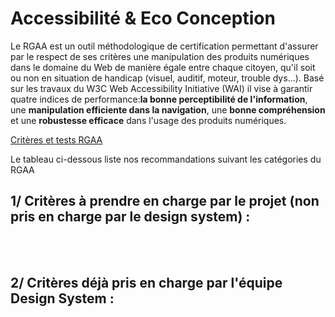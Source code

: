 
<Meta of={AccessStories} />

Accessibilité & Eco Conception
=============


Le RGAA est un outil méthodologique de certification permettant d'assurer par le respect de ses critères une manipulation des produits numériques dans le domaine du Web de manière égale entre chaque citoyen, qu'il soit ou non en situation de handicap (visuel, auditif, moteur, trouble dys...). Basé sur les travaux du W3C Web Accessibility Initiative (WAI) il vise à garantir quatre indices de performance:**la bonne perceptibilité de l'information**, une **manipulation efficiente dans la navigation**, une **bonne compréhension** et une **robustesse efficace** dans l'usage des produits numériques.

[Critères et tests RGAA](https://www.numerique.gouv.fr/publications/rgaa-accessibilite/#contenu)

Le tableau ci-dessous liste nos recommandations suivant les catégories du RGAA

1/ Critères à prendre en charge par le projet (non pris en charge par le design system) :
--------------------------------------------------------------------------------------------------------------------------------------------------------------------------------------------------------------------------------
 <br />
<Story of={AccessStories.AccessibilitePanel} />
 <br />

2/ Critères déjà pris en charge par l'équipe Design System :
--------------------------------------------------------------------------------------------------------------------------------------------------------------------------------------------------------------------------------

 <br />
<Story of={AccessStories.AccessibilitePanelValidated} />